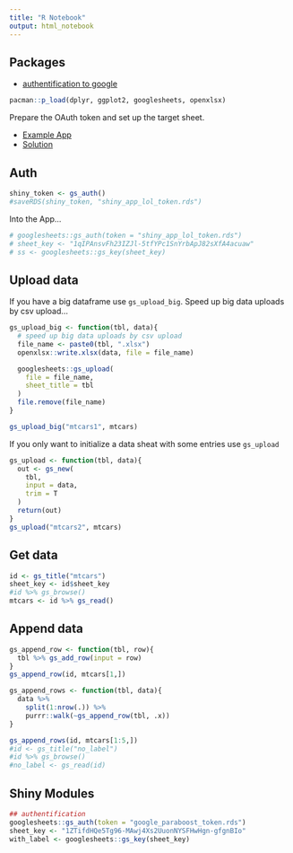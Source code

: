 ```yaml
---
title: "R Notebook"
output: html_notebook
---
```


## Packages

* [authentification to google](https://cran.r-project.org/web/packages/googleAuthR/vignettes/google-authentication-types.html)


```r
pacman::p_load(dplyr, ggplot2, googlesheets, openxlsx)
```

Prepare the OAuth token and set up the target sheet.

* [Example App](https://github.com/jennybc/googlesheets/blob/master/inst/shiny-examples/10_read-write-private-sheet/global.R)
* [Solution](https://stackoverflow.com/questions/32537882/adding-rows-to-a-google-sheet-using-the-r-package-googlesheets
)

## Auth

```r
shiny_token <- gs_auth()
#saveRDS(shiny_token, "shiny_app_lol_token.rds")
```

Into the App...

```r
# googlesheets::gs_auth(token = "shiny_app_lol_token.rds")
# sheet_key <- "1qIPAnsvFh23IZJl-5tfYPc1SnYrbApJ82sXfA4acuaw"
# ss <- googlesheets::gs_key(sheet_key)
```



## Upload data


If you have a big dataframe use `gs_upload_big`. Speed up big data uploads by csv upload...

```r
gs_upload_big <- function(tbl, data){
  # speed up big data uploads by csv upload
  file_name <- paste0(tbl, ".xlsx")
  openxlsx::write.xlsx(data, file = file_name)

  googlesheets::gs_upload(
    file = file_name, 
    sheet_title = tbl
  )
  file.remove(file_name)
}

gs_upload_big("mtcars1", mtcars)
```

If you only want to initialize a data sheat with some entries use `gs_upload`

```r
gs_upload <- function(tbl, data){
  out <- gs_new(
    tbl, 
    input = data, 
    trim = T
  )
  return(out)
}
gs_upload("mtcars2", mtcars)
```

## Get data

```r
id <- gs_title("mtcars")
sheet_key <- id$sheet_key 
#id %>% gs_browse()
mtcars <- id %>% gs_read()
```



## Append data

```r
gs_append_row <- function(tbl, row){
  tbl %>% gs_add_row(input = row)
}
gs_append_row(id, mtcars[1,])

```


```r
gs_append_rows <- function(tbl, data){
  data %>% 
    split(1:nrow(.)) %>% 
    purrr::walk(~gs_append_row(tbl, .x))
}

gs_append_rows(id, mtcars[1:5,])
#id <- gs_title("no_label")
#id %>% gs_browse()
#no_label <- gs_read(id)
```



## Shiny Modules

```r
## authentification
googlesheets::gs_auth(token = "google_paraboost_token.rds")
sheet_key <- "1ZTifdHQe5Tg96-MAwj4Xs2UuonNYSFHwHgn-gfgnBIo"
with_label <- googlesheets::gs_key(sheet_key)
```









